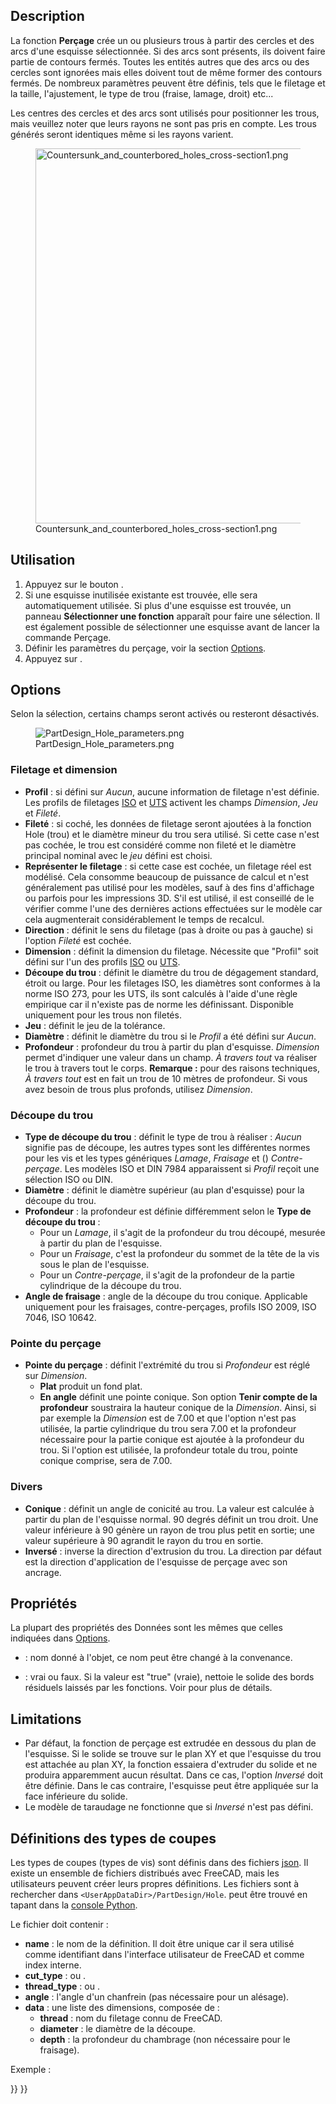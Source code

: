 <languages/>

{{Docnav/fr
|[[PartDesign_Pocket/fr|Cavité]]
|[[PartDesign_Groove/fr|Rainure]]
|[[PartDesign_Workbench/fr|Atelier PartDesign]]
|IconL=PartDesign_Pocket.svg
|IconR=PartDesign_Groove.svg
|IconC=Workbench_PartDesign.svg
}}

{{GuiCommand/fr
|Name=PartDesign Hole
|Name/fr=PartDesign Perçage
|MenuLocation=PartDesign → Créer une fonction soustractive → Perçage
|Workbenches=[[PartDesign_Workbench/fr|PartDesign]]
|Version=0.17
|SeeAlso=[[PartDesign_Pocket/fr|PartDesign Cavité]]
}}

==Description==

La fonction '''Perçage''' crée un ou plusieurs trous à partir des cercles et des arcs d'une esquisse sélectionnée. Si des arcs sont présents, ils doivent faire partie de contours fermés. Toutes les entités autres que des arcs ou des cercles sont ignorées mais elles doivent tout de même former des contours fermés. De nombreux paramètres peuvent être définis, tels que le filetage et la taille, l'ajustement, le type de trou (fraise, lamage, droit) etc...

Les centres des cercles et des arcs sont utilisés pour positionner les trous, mais veuillez noter que leurs rayons ne sont pas pris en compte. Les trous générés seront identiques même si les rayons varient.

[[File:Countersunk_and_counterbored_holes_cross-section1.png|600px]]

{{Caption|Coupe longitudinale d'un trou fraisé (à gauche) et d'un trou chambré (à droite).}}

<span id="Usage"></span>
==Utilisation==

# Appuyez sur le bouton {{Button|[[Image:PartDesign_Hole.svg|16px]] '''Perçage'''}}.
# Si une esquisse inutilisée existante est trouvée, elle sera automatiquement utilisée. Si plus d'une esquisse est trouvée, un panneau '''Sélectionner une fonction''' apparaît pour faire une sélection. Il est également possible de sélectionner une esquisse avant de lancer la commande Perçage.
# Définir les paramètres du perçage, voir la section [[#Options|Options]].
# Appuyez sur {{Button|OK}}.

==Options==

Selon la sélection, certains champs seront activés ou resteront désactivés.

[[File:PartDesign_Hole_parameters.png|frame|left]]

<span id="Threading_and_size"></span>
===Filetage et dimension===

* '''Profil''' : si défini sur ''Aucun'', aucune information de filetage n'est définie. Les profils de filetages [https://fr.wikipedia.org/wiki/Filetage_m%C3%A9trique ISO] et [https://fr.wikipedia.org/wiki/Filetage_unifi%C3%A9 UTS] activent les champs ''Dimension'', ''Jeu'' et ''Fileté''.
* '''Fileté''' : si coché, les données de filetage seront ajoutées à la fonction Hole (trou) et le diamètre mineur du trou sera utilisé. Si cette case n'est pas cochée, le trou est considéré comme non fileté et le diamètre principal nominal avec le ''jeu'' défini est choisi.
* '''Représenter le filetage''' : si cette case est cochée, un filetage réel est modélisé. Cela consomme beaucoup de puissance de calcul et n'est généralement pas utilisé pour les modèles, sauf à des fins d'affichage ou parfois pour les impressions 3D. S'il est utilisé, il est conseillé de le vérifier comme l'une des dernières actions effectuées sur le modèle car cela augmenterait considérablement le temps de recalcul.
* '''Direction''' : définit le sens du filetage (pas à droite ou pas à gauche) si l'option ''Fileté'' est cochée.
* '''Dimension''' : définit la dimension du filetage. Nécessite que "Profil" soit défini sur l'un des profils [https://fr.wikipedia.org/wiki/Filetage_m%C3%A9trique ISO] ou [https://fr.wikipedia.org/wiki/Filetage_unifi%C3%A9 UTS].
* '''Découpe du trou''' : définit le diamètre du trou de dégagement standard, étroit ou large. Pour les filetages ISO, les diamètres sont conformes à la norme ISO 273, pour les UTS, ils sont calculés à l'aide d'une règle empirique car il n'existe pas de norme les définissant. Disponible uniquement pour les trous non filetés.
* '''Jeu''' : définit le jeu de la tolérance.
* '''Diamètre''' : définit le diamètre du trou si le ''Profil'' a été défini sur ''Aucun''.
* '''Profondeur ''' : profondeur du trou à partir du plan d'esquisse. ''Dimension'' permet d'indiquer une valeur dans un champ. ''À travers tout'' va réaliser le trou à travers tout le corps. '''Remarque :''' pour des raisons techniques, ''À travers tout'' est en fait un trou de 10 mètres de profondeur. Si vous avez besoin de trous plus profonds, utilisez ''Dimension''.

<span id="Hole_cut"></span>
===Découpe du trou===

* '''Type de découpe du trou''' : définit le type de trou à réaliser : ''Aucun'' signifie pas de découpe, les autres types sont les différentes normes pour les vis et les types génériques ''Lamage'', ''Fraisage'' et ({{Version/fr|0.21}}) ''Contre-perçage''. Les modèles ISO et DIN 7984 apparaissent si ''Profil'' reçoit une sélection ISO ou DIN.
* '''Diamètre''' : définit le diamètre supérieur (au plan d'esquisse) pour la découpe du trou.
* '''Profondeur''' : la profondeur est définie différemment selon le '''Type de découpe du trou''' :
** Pour un ''Lamage'', il s'agit de la profondeur du trou découpé, mesurée à partir du plan de l'esquisse.
** Pour un ''Fraisage'', c'est la profondeur du sommet de la tête de la vis sous le plan de l'esquisse.
** Pour un ''Contre-perçage'', il s'agit de la profondeur de la partie cylindrique de la découpe du trou.
* '''Angle de fraisage''' : angle de la découpe du trou conique. Applicable uniquement pour les fraisages, contre-perçages, profils ISO 2009, ISO 7046, ISO 10642.

<span id="Drill_point"></span>
===Pointe du perçage===

* '''Pointe du perçage''' : définit l'extrémité du trou si ''Profondeur'' est réglé sur ''Dimension''.
** '''Plat''' produit un fond plat.
** '''En angle''' définit une pointe conique. Son option '''Tenir compte de la profondeur''' soustraira la hauteur conique de la ''Dimension''. Ainsi, si par exemple la ''Dimension'' est de 7.00 et que l'option n'est pas utilisée, la partie cylindrique du trou sera 7.00 et la profondeur nécessaire pour la partie conique est ajoutée à la profondeur du trou. Si l'option est utilisée, la profondeur totale du trou, pointe conique comprise, sera de 7.00.

<span id="Misc"></span>
===Divers===

* '''Conique''' : définit un angle de conicité au trou. La valeur est calculée à partir du plan de l'esquisse normal. 90 degrés définit un trou droit. Une valeur inférieure à 90 génère un rayon de trou plus petit en sortie; une valeur supérieure à 90 agrandit le rayon du trou en sortie.
* '''Inversé''' : inverse la direction d'extrusion du trou. La direction par défaut est la direction d'application de l'esquisse de perçage avec son ancrage.

<span id="Properties"></span>
==Propriétés==

La plupart des propriétés des Données sont les mêmes que celles indiquées dans [[#Options|Options]].

* {{PropertyData|Label}} : nom donné à l'objet, ce nom peut être changé à la convenance.
* {{PropertyData|Refine}} : vrai ou faux. Si la valeur est "true" (vraie), nettoie le solide des bords résiduels laissés par les fonctions. Voir {{Button|[[Image:Part_RefineShape.svg|16px]] [[Part_RefineShape/fr|Part Affiner la forme]]}} pour plus de détails.

==Limitations==

* Par défaut, la fonction de perçage est extrudée en dessous du plan de l'esquisse. Si le solide se trouve sur le plan XY et que l'esquisse du trou est attachée au plan XY, la fonction essaiera d'extruder du solide et ne produira apparemment aucun résultat. Dans ce cas, l'option ''Inversé'' doit être définie. Dans le cas contraire, l'esquisse peut être appliquée sur la face inférieure du solide.
* Le modèle de taraudage ne fonctionne que si ''Inversé'' n'est pas défini.

<span id="Cut_Type_Definitions"></span>
==Définitions des types de coupes==

Les types de coupes (types de vis) sont définis dans des fichiers [https://fr.wikipedia.org/wiki/JavaScript_Object_Notation json]. Il existe un ensemble de fichiers distribués avec FreeCAD, mais les utilisateurs peuvent créer leurs propres définitions. Les fichiers sont à rechercher dans <code>&lt;UserAppDataDir&gt;/PartDesign/Hole</code>. {{incode|UserAppDataDir}} peut être trouvé en tapant {{incode|App.getUserAppDataDir()}} dans la [[Python_console/fr|console Python]].

Le fichier doit contenir :
* '''name''' : le nom de la définition. Il doit être unique car il sera utilisé comme identifiant dans l'interface utilisateur de FreeCAD et comme index interne.
* '''cut_type''' : {{incode|countersink}} ou {{incode|counterbore}}.
* '''thread_type''' : {{incode|metric}} ou {{incode|metricfine}}.
* '''angle''' : l'angle d'un chanfrein (pas nécessaire pour un alésage).
* '''data''' : une liste des dimensions, composée de :
** '''thread''' : nom du filetage connu de FreeCAD.
** '''diameter''' : le diamètre de la découpe.
** '''depth''' : la profondeur du chambrage (non nécessaire pour le fraisage).
Exemple :
{{Code|lang=json|code=
{
    "name": "DIN 7984",
    "cut_type": "counterbore",
    "thread_type": "metric",
    "data": [
        { "thread": "M2",   "diameter":  4.3, "depth":  1.6 },
        { "thread": "M2.5", "diameter":  5.0, "depth":  2.0 },
        …
    ]
}
}}


{{Docnav/fr
|[[PartDesign_Pocket/fr|Cavité]]
|[[PartDesign_Groove/fr|Rainure]]
|[[PartDesign_Workbench/fr|Atelier PartDesign]]
|IconL=PartDesign_Pocket.svg
|IconR=PartDesign_Groove.svg
|IconC=Workbench_PartDesign.svg
}}

{{PartDesign Tools navi{{#translation:}}}}
{{Userdocnavi{{#translation:}}}}